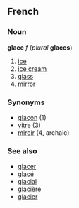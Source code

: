 ==French==
===Noun===
'''glace''' ''f'' (''plural'' '''glaces''')

# [[ice]]
# [[ice cream]]
# [[glass]]
# [[mirror]]

===Synonyms===
*[[glaçon]] (1)
*[[vitre]] (3)
*[[miroir]] (4, archaic)

===See also===
*[[glacer]]
*[[glacé]]
*[[glacial]]
*[[glacière]]
*[[glacier]]